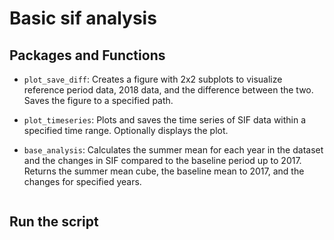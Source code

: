 # Basic sif analysis

## Packages and Functions 


- `plot_save_diff`: Creates a figure with 2x2 subplots to visualize reference period data, 2018 data, and the difference between the two. Saves the figure to a specified path.

- `plot_timeseries`: Plots and saves the time series of SIF data within a specified time range. Optionally displays the plot.
  
- `base_analysis`: Calculates the summer mean for each year in the dataset and the changes in SIF compared to the baseline period up to 2017. Returns the summer mean cube, the baseline mean to 2017, and the changes for specified years.

```.python
```


## Run the script

```.python
```
